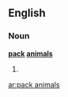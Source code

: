 ==English==

===Noun===
'''[[pack]] [[animal]]s'''

# {{plural of|[[pack animal]]}}

[[ar:pack animals]]